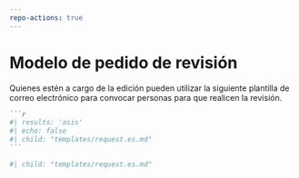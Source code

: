 ```yaml
---
repo-actions: true
---
```


# Modelo de pedido de revisión {#reviewrequesttemplate}

Quienes estén a cargo de la edición pueden utilizar la siguiente plantilla de correo electrónico para convocar personas para que realicen la revisión.

::: {.content-hidden when-format="pdf"}

````markdown
```r
#| results: 'asis'
#| echo: false
#| child: "templates/request.es.md"
```
````

:::

::: {.content-visible when-format="pdf"}

```r
#| child: "templates/request.es.md"

```

:::


